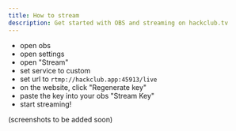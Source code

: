 ```yaml
---
title: How to stream
description: Get started with OBS and streaming on hackclub.tv
---
```


- open obs
- open settings
- open "Stream"
- set service to custom
- set url to `rtmp://hackclub.app:45913/live`
- on the website, click "Regenerate key"
- paste the key into your obs "Stream Key"
- start streaming!

(screenshots to be added soon)